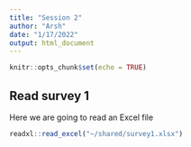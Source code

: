 ```yaml
---
title: "Session 2"
author: "Arsh"
date: "1/17/2022"
output: html_document
---
```


```r
knitr::opts_chunk$set(echo = TRUE)
```

## Read survey 1

Here we are going to read an Excel file 

```r
readxl::read_excel("~/shared/survey1.xlsx")
```

